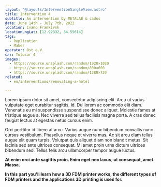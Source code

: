 ```yaml
---
layout: "@layouts/InterventionSingleView.astro"
title: Intervention 4
subtitle: An intervention by METALAB & cadus
date: June 14th - July 7th, 2022
location: Ivano Frankivsk
locationLngLat: [12.92332, 64.55614]
tags: 
  - Replication
  - Maker
operator: Ost e.V.
car: Tolocar 4
images:
  - https://source.unsplash.com/random/1920×1080
  - https://source.unsplash.com/random/800×600
  - https://source.unsplash.com/random/1280×720
related:
  - en/interventions/renovating-a-hotel

---
```

Lorem ipsum dolor sit amet, consectetur adipiscing elit. Arcu ut varius vulputate eget curabitur sagittis, id. Dui lorem ac commodo elit diam. Venenatis eu mi suspendisse suspendisse donec aliquet. Molestie fames at tristique augue a. Nec viverra sed tellus facilisis magna porta. A cras donec feugiat lectus at egestas netus cursus enim.

Orci porttitor id libero at arcu. Varius augue nunc bibendum convallis nunc cursus vestibulum. Phasellus neque et viverra mus. Ac sit arcu diam tellus augue elit quam turpis. Volutpat quis aliquet diam non blandit metus. Sit lacinia sed ante ultrices consequat. Mi amet proin urna dictum ultrices bibendum sed. Tellus felis arcu ullamcorper tempor augue luctus.

**At enim orci ante sagittis proin. Enim eget nec lacus, ut consequat, amet. Massa.**

**In this part you'll learn how a 3D FDM printer works, the different types of FDM printers and the applications 3D printing is used for.** 